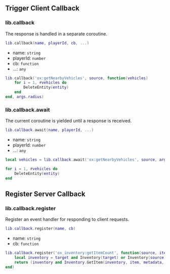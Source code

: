 ## Trigger Client Callback

### lib.callback

The response is handled in a separate coroutine.

```lua
lib.callback(name, playerId, cb, ...)
```

- name: `string`
- playerId: `number`
- cb: `function`
- ...: `any`

```lua
lib.callback('ox:getNearbyVehicles', source, function(vehicles)
    for i = 1, #vehicles do
        DeleteEntity(entity)
    end
end, args.radius)
```

### lib.callback.await

The current coroutine is yielded until a response is received.

```lua
lib.callback.await(name, playerId, ...)
```

- name: `string`
- playerId: `number`
- ...: `any`

```lua
local vehicles = lib.callback.await('ox:getNearbyVehicles', source, args.radius)

for i = 1, #vehicles do
    DeleteEntity(entity)
end
```

## Register Server Callback

### lib.callback.register

Register an event handler for responding to client requests.

```lua
lib.callback.register(name, cb)
```

- name: `string`
- cb: `function`

```lua
lib.callback.register('ox_inventory:getItemCount', function(source, item, metadata, target)
    local inventory = target and Inventory(target) or Inventory(source)
    return (inventory and Inventory.GetItem(inventory, item, metadata, true)) or 0
end)
```
